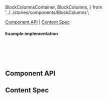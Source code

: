   BlockColumnsContainer,
  BlockColumns,
} from '../../stories/components/BlockColumns';

<Meta of={CheckboxStories} />

<Title>Checkbox</Title>

[Component API](#ComponentAPI) | [Content Spec](#ContentSpec)

<Canvas of={CheckboxStories.Checkbox} sourceState="none" />

#### Example implementation

```jsx
<Checkbox
  checked
  onChange={(e) => {}}
>
```

## Component API <a id="ComponentAPI" />

<ArgsTable />

## Content Spec <a id="ContentSpec" />

<Figma
  showLink
  height="100%"
  url="https://www.figma.com/file/9FDwjR8lYvincseDkKypC4/Component-Documentations?type=design&node-id=770-69896&mode=dev"
/>
